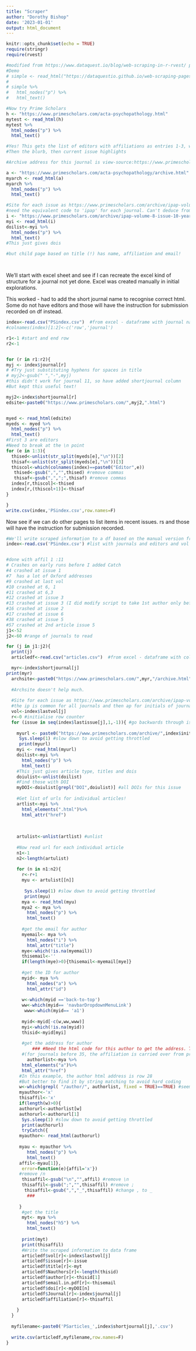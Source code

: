 ```yaml
---
title: "Scraper"
author: "Dorothy Bishop"
date: '2023-01-01'
output: html_document
---
```


```r
knitr::opts_chunk$set(echo = TRUE)
require(stringr)
require(rvest)
```


```r

#modified from https://www.dataquest.io/blog/web-scraping-in-r-rvest/ plus stack_overflow!
#Demo
# simple <- read_html("https://dataquestio.github.io/web-scraping-pages/simple.html")
# 
# simple %>%
#   html_nodes("p") %>%
#   html_text()

#Now try Prime Scholars
h <- "https://www.primescholars.com/acta-psychopathology.html"
mytest <- read_html(h)
mytest %>%
  html_nodes("p") %>%
  html_text()

#Yes! This gets the list of editors with affiliations as entries 1-3, with \n divider before both name and affiliation
#Then the blurb, then current issue highlights

#Archive address for this journal is view-source:https://www.primescholars.com/acta-psychopathology/archive.html

a <- "https://www.primescholars.com/acta-psychopathology/archive.html"
myarch <- read_html(a)
myarch %>%
  html_nodes("p") %>%
  html_text()

#Site for each issue as https://www.primescholars.com/archive/ipap-volume-8-issue-10-year-2022.html
#need the equivalent code to 'ipap' for each journal. Can't deduce from the title, so this is now also in the excel sheet. 
i <- "https://www.primescholars.com/archive/ipap-volume-8-issue-10-year-2022.html"
myi <- read_html(i)
doilist<-myi %>%
  html_nodes("p") %>%
  html_text()
#This just gives dois

#but child page based on title (!) has name, affiliation and email!




```



We'll start with excel sheet and see if I can recreate the excel kind of structure for a journal not yet done.
Excel was created manually in initial explorations. 

This worked - had to add the short journal name to recognise correct html. Some do not have editors and those will have the instruction for submission recorded on df instead.

```r
index<-read.csv("PSindex.csv")  #from excel - dataframe with journal names
#colnames(index)[1:2]<-c('row','journal')

r1<-1 #start and end row
r2<-1


for (r in r1:r2){
myj <- index$journal[r]
# #Try just substituting hyphens for spaces in title
# myj2<-gsub(" ","-",myj)
#this didn't work for journal 11, so have added shortjournal column
#But kept this useful text!

myj2<-index$shortjournal[r]
edsite<-paste0("https://www.primescholars.com/",myj2,".html")


myed <- read_html(edsite)
myeds <- myed %>%
  html_nodes("p") %>%
  html_text()
#First 3 are editors
#Need to break at the \n point
for (e in 1:3){
  thised<-unlist(str_split(myeds[e],"\n"))[2]
  thisaf<-unlist(str_split(myeds[e],"\n"))[3]
  thiscol<-which(colnames(index)==paste0("Editor",e))
   thised<-gsub(",","",thised) #remove commas
   thisaf<-gsub(",",";",thisaf) #remove commas
  index[r,thiscol]<-thised
  index[r,(thiscol+1)]<-thisaf
}

}
write.csv(index,'PSindex.csv',row.names=F)


```

Now see if we can do other pages to list items in recent issues.
rs and those will have the instruction for submission recorded.

```r
#We'll write scraped information to a df based on the manual version from excel
index<-read.csv('PSindex.csv') #list with journals and editors and vol and issue nums


#done with affil 1 :11
# Crashes on early runs before I added Catch
#4 crashed at issue 1
#7  has a lot of Oxford addresses
#9 crashed at last vol
#10 crashed at 6, 1
#11 crashed at 6,3
#12 crashed at issue 3
#13 crashed at issue 3 (I did modify script to take 1st author only before this)
#16 crashed at issue 2
#17 crashed at issue 6
#38 crashed at issue 5
#57 crashed at 2nd article issue 5
j1<-52
j2<-60 #range of journals to read

for (j in j1:j2){
  print(j)
  articledf<-read.csv("articles.csv")  #from excel - dataframe with col names, up to 100 rows

  myr<-index$shortjournal[j]
print(myr)
  archsite<-paste0("https://www.primescholars.com/",myr,"/archive.html")
  
  #Archsite doesn't help much.
  
  #Site for each issue as https://www.primescholars.com/archive/ipap-volume-8-issue-10-year-2022.html
  #the ip is common for all journals and then ap for initials of journal
  vol<-index$lastvol[j]
  r<-0 #initialise row counter
  for (issue in seq(index$lastissue[j],1,-1)){ #go backwards through issues
    
    myurl <- paste0("https://www.primescholars.com/archive/",index$initjournal[j],"-volume-",vol,"-issue-",issue,"-year-2022.html")
     Sys.sleep(1) #slow down to avoid getting throttled
     print(myurl)
    myi <- read_html(myurl)
    doilist<-myi %>%
      html_nodes("p") %>%
      html_text()
    #This just gives article type, titles and dois
    doiulist<-unlist(doilist)
    #Find those with DOI
    myDOI<-doiulist[grepl("DOI",doiulist)] #all DOIs for this issue
    
    #Get list of urls for individual articles!
    artlist<-myi %>%
      html_elements(".html")%>%
      html_attr("href")
    
  
    
    artulist<-unlist(artlist) #unlist
    
    #Now read url for each individual article
    n1<-1
    n2<-length(artulist)
    
    for (n in n1:n2){
      r<-r+1
      myu <- artulist[[n]]
      
       Sys.sleep(1) #slow down to avoid getting throttled
       print(myu)
      mya <- read_html(myu)
      mya2 <- mya %>%
        html_nodes("p") %>%
        html_text()
      
      #get the email for author 
      myemail<- mya %>%
        html_nodes("i") %>%
        html_attr("title")
      mye<-which(!is.na(myemail))
      thisemail<-''
      if(length(mye)>0){thisemail<-myemail[mye]}
      
      #get the ID for author
      myid<- mya %>%
        html_nodes("a") %>%
        html_attr("id")
      
      w<-which(myid =='back-to-top')
      ww<-which(myid== 'navbarDropdownMenuLink')
       www<-which(myid== 'a1')
       
      myid<-myid[-c(w,ww,www)]
      myi<-which(!is.na(myid))
      thisid<-myid[myi]
      
      #get the address for author
          ### #Need the html code for this author to get the address. This is sometimes missing, so put x
      #(for journals before 35, the affiliation is carried over from prior article)
        authorlist<-mya %>%
      html_elements("a")%>%
      html_attr("href")
     #In this example, the author html address is row 28
     #But better to find it by string matching to avoid hard coding
     w<-which(grepl( "/author/", authorlist, fixed = TRUE)==TRUE) #seems clumsy but works
     myauthor<-'x'
     thisaffil<-'x'
     if(length(w)>0){
     authorurl<-authorlist[w]
     authorurl<-authorurl[1]
      Sys.sleep(1) #slow down to avoid getting throttled
      print(authorurl)
      tryCatch({
     myauthor<- read_html(authorurl)
    
     myau <- myauthor %>%
        html_nodes("p") %>%
        html_text()
     affil<-myau[1]},
      error=function(e){affil='x'})
     #remove /n
      thisaffil<-gsub("\n","",affil) #remove \n
      thisaffil<-gsub(";","",thisaffil) #remove ;
       thisaffil<-gsub(",","_",thisaffil) #change , to _
        ###
      
     }
      #get the title
      myt<- mya %>%
        html_nodes("h5") %>%
        html_text()
      
      print(myt)
      print(thisaffil)
      #Write the scraped information to data frame
      articledf$vol[r]<-index$lastvol[j]
      articledf$issue[r]<-issue
      articledf$title[r]<-myt
      articledf$Nauthors[r]<-length(thisid)
      articledf$author[r]<-thisid[1]
      articledf$email.in.pdf[r]<-thisemail
      articledf$doi[r]<-myDOI[n]
      articledf$Journal[r]<-index$journal[j]
      articledf$affiliation[r]<-thisaffil
      
    }
  }
  
  myfilename<-paste0('PSarticles_',index$shortjournal[j],'.csv')
  
  write.csv(articledf,myfilename,row.names=F)
}

```
